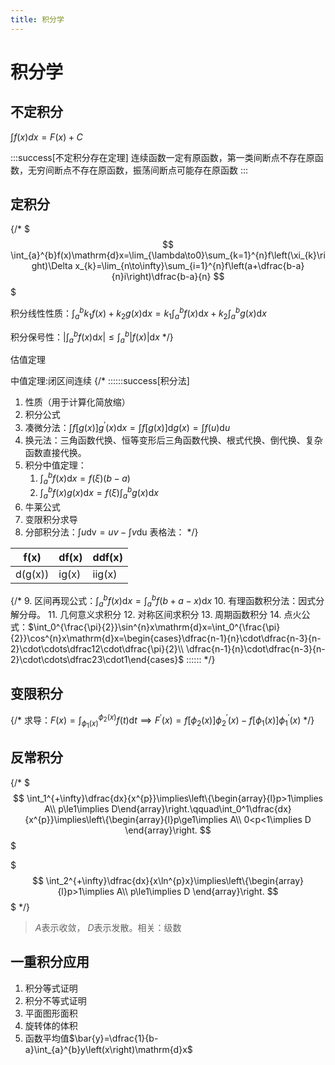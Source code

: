 ```yaml
---
title: 积分学
---
```

# 积分学

## 不定积分

$\int f(x) dx = F(x) +C$

:::success[不定积分存在定理]
连续函数一定有原函数，第一类间断点不存在原函数，无穷间断点不存在原函数，振荡间断点可能存在原函数
:::

## 定积分
{/* 
$$$
\int_{a}^{b}f(x)\mathrm{d}x=\lim_{\lambda\to0}\sum_{k=1}^{n}f\left(\xi_{k}\right)\Delta x_{k}=\lim_{n\to\infty}\sum_{i=1}^{n}f\left(a+\dfrac{b-a}{n}i\right)\dfrac{b-a}{n}
$$$

积分线性性质：$\int_{a}^{b}k_1f\left(x\right)+k_2g\left(x\right)\mathrm{d}x=k_1\int_{a}^{b}f\left(x\right)\mathrm{d}x+k_2\int_{a}^{b} g\left(x\right)\mathrm{d}x$

积分保号性：$\left\vert\int_{a}^{b}f\left(x\right)\mathrm{d}x\right\vert\le\int_{a}^{b}\left\vert\right.f\left(x)\right\vert\mathrm{d}x$ */}

估值定理

中值定理:闭区间连续
{/* 
::::::success[积分法]
1. 性质（用于计算化简放缩）
2. 积分公式
3. 凑微分法：$\int f\left\lbrack g\left(x\right)\right\rbrack g^{\prime}\left(x\right)\mathrm{d}x=\int f\left\lbrack g\left(x\right)\right\rbrack\mathrm{d}g\left(x\right)=\int f\left(u\right)\mathrm{d}u$
4. 换元法：三角函数代换、恒等变形后三角函数代换、根式代换、倒代换、复杂函数直接代换。
5. 积分中值定理：
    1. $\int_{a}^{b}f\left(x\right)\mathrm{d}x=f\left(\xi\right)\left(b-a\right)$
    2. $\int_{a}^{b}f\left(x\right)g\left(x\right)\mathrm{d}x=f\left(\xi\right)\int_{a}^{b}g\left(x\right)\mathrm{d}x$
6. 牛莱公式
7. 变限积分求导
8. 分部积分法：$\int u\mathrm{dv}=uv-\int v\mathrm{du}$
表格法： */}

|f(x)|df(x)|ddf(x)|
|-|-|-|
|d(g(x))|ig(x)|iig(x)|

{/* 
9. 区间再现公式：$\int_{a}^{b}f\left(x\right)\mathrm{d}x=\int_{a}^{b}f\left(b+a-x\right)\mathrm{d}x$
10. 有理函数积分法：因式分解分母。
11. 几何意义求积分
12. 对称区间求积分
13. 周期函数积分
14. 点火公式：$\int_0^{\frac{\pi}{2}}\sin^{n}x\mathrm{d}x=\int_0^{\frac{\pi}{2}}\cos^{n}x\mathrm{d}x=\begin{cases}\dfrac{n-1}{n}\cdot\dfrac{n-3}{n-2}\cdot\cdots\dfrac12\cdot\dfrac{\pi}{2}\\ \dfrac{n-1}{n}\cdot\dfrac{n-3}{n-2}\cdot\cdots\dfrac23\cdot1\end{cases}$
:::::: */}

## 变限积分
{/* 
求导：$F^{}\left(x\right)=\int_{\phi_1\left(x\right)}^{\phi_2\left(x\right)}f\left(t\right)\mathrm{d}t\implies F^{\prime}\left(x\right)=f\left\lbrack\phi_2\left(x\right)\right\rbrack\phi_2^{\prime}\left(x\right)-f\left\lbrack\phi_1\left(x\right)\right\rbrack\phi_1^{\prime}\left(x\right)$ */}

## 反常积分
{/* 
$$$
\int_1^{+\infty}\dfrac{dx}{x^{p}}\implies\left\{\begin{array}{l}p>1\implies A\\ p\le1\implies D\end{array}\right.\qquad\int_0^1\dfrac{dx}{x^{p}}\implies\left\{\begin{array}{l}p\ge1\implies A\\ 0<p<1\implies D \end{array}\right.
$$$

$$$
\int_2^{+\infty}\dfrac{dx}{x\ln^{p}x}\implies\left\{\begin{array}{l}p>1\implies A\\ p\le1\implies D \end{array}\right.
$$$ */}

> $A$表示收敛， $D$表示发散。相关：级数


## 一重积分应用

1. 积分等式证明
2. 积分不等式证明
3. 平面图形面积
4. 旋转体的体积
5. 函数平均值$\bar{y}=\dfrac{1}{b-a}\int_{a}^{b}y\left(x\right)\mathrm{d}x$

